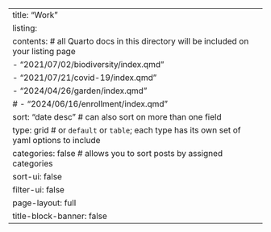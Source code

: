 ---
title: "Work"
listing: 
  contents: # all Quarto docs in this directory will be included on your listing page
      - "2021/07/02/biodiversity/index.qmd"
      - "2021/07/21/covid-19/index.qmd"
      - "2024/04/26/garden/index.qmd"
#      - "2024/06/16/enrollment/index.qmd"
  sort: "date desc" # can also sort on more than one field
  type: grid # or `default` or `table`; each type has its own set of yaml options to include
  categories: false # allows you to sort posts by assigned categories 
  sort-ui: false
  filter-ui: false
page-layout: full
title-block-banner: false
---
